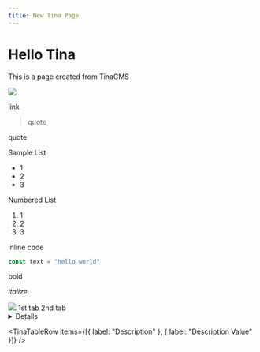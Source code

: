 ```yaml
---
title: New Tina Page
---
```


# Hello Tina

This is a page created from TinaCMS

![](/img/bg.png)

link

> quote

quote

Sample List

* 1
* 2
* 3

Numbered List

1. 1
2. 2
3. 3

inline code

```javascript
const text = "hello world"
```

bold

*italize*

<img className="w-[100px]" src="/img/android-chrome-192x192.png" />

<Tabs>
  <TabItem label="New Tab" value="1">
    1st tab
  </TabItem>

  <TabItem label="New Tab" value="tab">
    2nd tab
  </TabItem>
</Tabs>

<Details summary="Detail Test">
  Detail Content
</Details>

<TinaTable title="Sample Table">
  <TinaTableRow
    items={[
      { label: "Section", header: true },
      { label: "Content", header: true }
    ]}
  />

  <TinaTableRow items={[{ label: "Description" }, { label: "Description Value" }]} />
</TinaTable>
